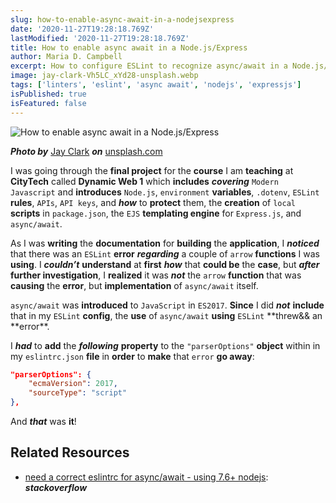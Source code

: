 ```yaml
---
slug: how-to-enable-async-await-in-a-nodejsexpress
date: '2020-11-27T19:28:18.769Z'
lastModified: '2020-11-27T19:28:18.769Z'
title: How to enable async await in a Node.js/Express
author: Maria D. Campbell
excerpt: How to configure ESLint to recognize async/await in a Node.js/Express.js application.
image: jay-clark-Vh5LC_xYd28-unsplash.webp
tags: ['linters', 'eslint', 'async await', 'nodejs', 'expressjs']
isPublished: true
isFeatured: false
---
```


![How to enable async await in a Node.js/Express](jay-clark-Vh5LC_xYd28-unsplash.webp)

***Photo by*** [Jay Clark](https://unsplash.com/@jayclark) ***on*** [unsplash.com](https://unsplash.com/photos/Vh5LC_xYd28)

I was going through the **final project** for the **course** I am **teaching**
at **CityTech** called **Dynamic Web 1** which **includes** **_covering_**
`Modern Javascript` and **introduces** `Node.js`, `environment` **variables**,
`.dotenv`, `ESLint` **rules**, `APIs`, `API keys`, and **_how_** to **protect** them, the **creation** of `local` **scripts** in `package.json`, the `EJS` **templating engine** for `Express.js`, and `async/await`.

As I was **writing** the **documentation** for **building** the **application**, I **_noticed_** that there was an `ESLint` **error** **_regarding_** a couple of `arrow` **functions** I was **using**. I **_couldn’t_** **understand** at **first** **_how_** that **could be** the **case**, but **_after_** **further investigation**, I **realized** it was **_not_** the `arrow` **function** that was **causing** the **error**, but **implementation** of `async/await` itself.

`async/await` was **introduced** to `JavaScript` in `ES2017`. **Since** I did
**_not_** **include** that in my `ESLint` **config**, the **use** of
`async/await` **using** `ESLint` **threw&& an **error\*\*.

I **_had_** to **add** the **_following_** **property** to the `"parserOptions"` **object** within in my `eslintrc.json` **file** in **order** to **make** that `error` **go away**:

```json
"parserOptions": {
    "ecmaVersion": 2017,
    "sourceType": "script"
},
```

And **_that_** was **it**!

## Related Resources

-   [need a correct eslintrc for async/await - using 7.6+ nodejs](https://stackoverflow.com/questions/44170348/need-a-correct-eslintrc-for-async-await-using-7-6-nodejs): ***stackoverflow***

